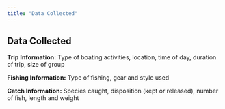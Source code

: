 ```yaml
---
title: "Data Collected"
---
```


## Data Collected

**Trip Information:** Type of boating activities, location, time of day, duration of trip, size of group

**Fishing Information:** Type of fishing, gear and style used

**Catch Information:** Species caught, disposition (kept or released), number of fish, length and weight

